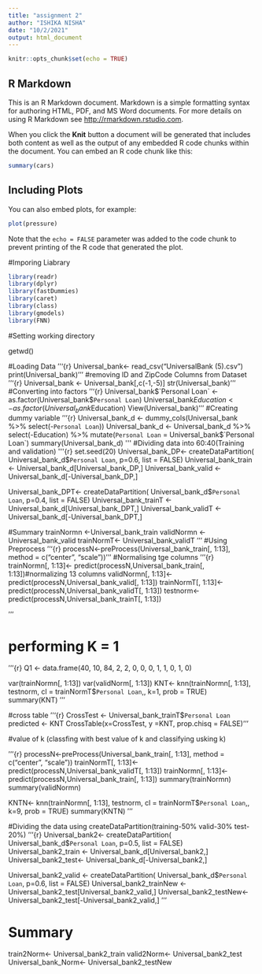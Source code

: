 ```yaml
---
title: "assignment 2"
author: "ISHIKA NISHA"
date: "10/2/2021"
output: html_document
---
```


```r
knitr::opts_chunk$set(echo = TRUE)
```

## R Markdown

This is an R Markdown document. Markdown is a simple formatting syntax for authoring HTML, PDF, and MS Word documents. For more details on using R Markdown see <http://rmarkdown.rstudio.com>.

When you click the **Knit** button a document will be generated that includes both content as well as the output of any embedded R code chunks within the document. You can embed an R code chunk like this:

```r
summary(cars)
```

## Including Plots

You can also embed plots, for example:

```r
plot(pressure)
```

Note that the `echo = FALSE` parameter was added to the code chunk to prevent printing of the R code that generated the plot.

#Imporing Liabrary
```r
library(readr)
library(dplyr)
library(fastDummies)
library(caret)
library(class)
library(gmodels)
library(FNN)
```


#Setting working directory

getwd()

#Loading Data
'''{r}
Universal_bank<- read_csv("UniversalBank (5).csv")
print(Universal_bank)
'''
#removing ID and ZipCode Columns from Dataset 
'''{r}
Universal_bank <- Universal_bank[,c(-1,-5)]
str(Universal_bank)
'''
#Converting into factors
'''{r}
Universal_bank$`Personal Loan` <-as.factor(Universal_bank$`Personal Loan`)
Universal_bank$Education <-as.factor(Universal_bank$Education)
View(Universal_bank)
'''
#Creating dummy variable
'''{r}
Universal_bank_d <- dummy_cols(Universal_bank %>% select(-`Personal Loan`))
Universal_bank_d <- Universal_bank_d %>% select(-Education) %>% 
  mutate(`Personal Loan` = Universal_bank$`Personal Loan`)
summary(Universal_bank_d)
'''
#Dividing data into 60:40(Training and validation)
'''{r}
set.seed(20)
Universal_bank_DP<- createDataPartition( Universal_bank_d$`Personal Loan`, p=0.6, list = FALSE)
Universal_bank_train <- Universal_bank_d[Universal_bank_DP,]
Universal_bank_valid <- Universal_bank_d[-Universal_bank_DP,]

Universal_bank_DPT<- createDataPartition( Universal_bank_d$`Personal Loan`, p=0.4, list = FALSE)
Universal_bank_trainT <- Universal_bank_d[Universal_bank_DPT,]
Universal_bank_validT <- Universal_bank_d[-Universal_bank_DPT,]

#Summary
trainNormn <-Universal_bank_train
validNormn <-Universal_bank_valid
trainNormT<- Universal_bank_validT
'''
#Using Preprocess
'''{r}
processN<-preProcess(Universal_bank_train[, 1:13], method = c("center", "scale"))
'''
#Normalising tge columns
'''{r}
trainNormn[, 1:13]<- predict(processN,Universal_bank_train[, 1:13])#normalizing 13 columns
validNormn[, 1:13]<- predict(processN,Universal_bank_valid[, 1:13])
trainNormT[, 1:13]<- predict(processN,Universal_bank_validT[, 1:13])
testnorm<-predict(processN,Universal_bank_trainT[, 1:13])

'''

# performing K = 1
'''{r}
Q1 <- data.frame(40, 10, 84, 2, 2, 0, 0, 0, 1, 1, 0, 1, 0)


var(trainNormn[, 1:13])
var(validNorm[, 1:13])
KNT<- knn(trainNormn[, 1:13], testnorm, cl = trainNormT$`Personal Loan`,, k=1, prob = TRUE)
summary(KNT)
'''

#cross table
'''{r}
CrossTest <- Universal_bank_trainT$`Personal Loan`
predicted <- KNT
CrossTable(x=CrossTest, y =KNT, prop.chisq = FALSE)
'''

#value of k
(classfing with best value of k and classifying usking k)

'''{r}
processN<-preProcess(Universal_bank_train[, 1:13], method = c("center", "scale"))
trainNormT[, 1:13]<- predict(processN,Universal_bank_validT[, 1:13])
trainNormn[, 1:13]<- predict(processN,Universal_bank_train[, 1:13])
summary(trainNormn)
summary(validNormn)


KNTN<- knn(trainNormn[, 1:13], testnorm, cl = trainNormT$`Personal Loan`,, k=9, prob = TRUE)
summary(KNTN)
'''

#Dividing the data using createDataPartition(training-50% valid-30% test-20%)
'''{r}
Universal_bank2<- createDataPartition( Universal_bank_d$`Personal Loan`, p=0.5, list = FALSE)
Universal_bank2_train <- Universal_bank_d[Universal_bank2,]
Universal_bank2_test<- Universal_bank_d[-Universal_bank2,]

Universal_bank2_valid <- createDataPartition( Universal_bank_d$`Personal Loan`, p=0.6, list = FALSE)
Universal_bank2_trainNew <- Universal_bank2_test[Universal_bank2_valid,]
Universal_bank2_testNew<- Universal_bank2_test[-Universal_bank2_valid,]
'''

# Summary

train2Norm<- Universal_bank2_train
valid2Norm<- Universal_bank2_test
Universal_bank_Norm<- Universal_bank2_testNew








